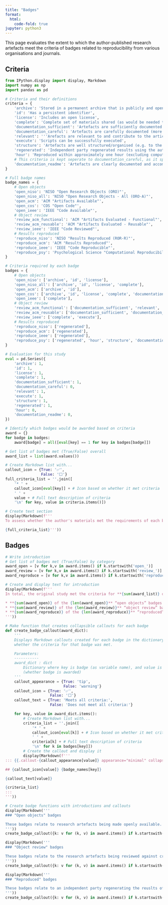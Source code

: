 ```yaml
---
title: "Badges"
format:
  html:
    code-fold: true
jupyter: python3
---
```


<!--
Template for evaluation of journal article against criteria of various reproducibility badges.

To use this template:
1. For each criteria in the Python cell, add a 0 if not met and 1 if it is met.
2. Run the script (i.e. preview the Quarto book) - you will see that the code outputs a formatted list of criteria met, as well as the badges met.

Although this script uses Python, it is applicable regardless of the language used by the study you are evaluating.
-->

This page evaluates the extent to which the author-published research artefacts meet the criteria of badges related to reproducibility from various organisations and journals.

## Criteria

```python
from IPython.display import display, Markdown
import numpy as np
import pandas as pd

# Criteria and their definitions
criteria = {
    'archive': 'Stored in a permanent archive that is publicly and openly accessible',
    'id': 'Has a persistent identifier',
    'license': 'Includes an open license',
    'complete': 'Complete set of materials shared (as would be needed to fully reproduce article)',
    'documentation_sufficient': 'Artefacts are sufficiently documented (eg. to understand how it works, to enable it to be run, including package versions)',
    'documentation_careful': 'Artefacts are carefully documented (more than sufficient - e.g. to the extent that reuse is facilitated)',
    'relevant': '''Arefacts are relevant to and contribute to the article's results''',
    'execute': 'Scripts can be successfully executed',
    'structure': 'Artefacts are well structured/organised (e.g. to the extent that reuse is facilitated, adhering to norms and standards of research community)',
    'regenerated': 'Independent party regenerated results using the authors research artefacts',
    'hour': 'Reproduced within approximately one hour (excluding compute time)',
    # This criteria is kept seperate to documentation_careful, as it specifically requires a README file
    'documentation_readme': 'Artefacts are clearly documented and accompanied by a README file with step-by-step instructions on how to reproduce results in the manuscript'
}

# Full badge names
badge_names = {
    # Open objects
    'open_niso': 'NISO "Open Research Objects (ORO)"',
    'open_niso_all': 'NISO "Open Research Objects - All (ORO-A)"',
    'open_acm': 'ACM "Artifacts Available"',
    'open_cos': 'COS "Open Code"',
    'open_ieee': 'IEEE "Code Available"',
    # Object review
    'review_acm_functional': 'ACM "Artifacts Evaluated - Functional"',
    'review_acm_reusable': 'ACM "Artifacts Evaluated - Reusable"',
    'review_ieee': 'IEEE "Code Reviewed"',
    # Results reproduced
    'reproduce_niso': 'NISO "Results Reproduced (ROR-R)"',
    'reproduce_acm': 'ACM "Results Reproduced"',
    'reproduce_ieee': 'IEEE "Code Reproducible"',
    'reproduce_psy': 'Psychological Science "Computational Reproducibility"'
}

# Criteria required by each badge
badges = {
    # Open objects
    'open_niso': ['archive', 'id', 'license'],
    'open_niso_all': ['archive', 'id', 'license', 'complete'],
    'open_acm': ['archive', 'id'],
    'open_cos': ['archive', 'id', 'license', 'complete', 'documentation_sufficient'],
    'open_ieee': ['complete'],
    # Object review
    'review_acm_functional': ['documentation_sufficient', 'relevant', 'complete', 'execute'],
    'review_acm_reusable': ['documentation_sufficient', 'documentation_careful', 'relevant', 'complete', 'execute', 'structure'],
    'review_ieee': ['complete', 'execute'],
    # Results reproduced
    'reproduce_niso': ['regenerated'],
    'reproduce_acm': ['regenerated'],
    'reproduce_ieee': ['regenerated'],
    'reproduce_psy': ['regenerated', 'hour', 'structure', 'documentation_readme'],
}

# Evaluation for this study
eval = pd.Series({
    'archive': 1,
    'id': 1,
    'license': 1,
    'complete': 1,
    'documentation_sufficient': 1,
    'documentation_careful': 0,
    'relevant': 1,
    'execute': 1,
    'structure': 1,
    'regenerated': 1,
    'hour': 0,
    'documentation_readme': 0,
})

# Identify which badges would be awarded based on criteria
award = {}
for badge in badges:
    award[badge] = all([eval[key] == 1 for key in badges[badge]])

# Get list of badges met (True/False) overall
award_list = list(award.values())

# Create Markdown list with...
callout_icon = {True: '✅',
                False: '⬜'}
full_criteria_list = ''.join([
    '* ' +
    callout_icon[eval[key]] + # Icon based on whether it met criteria
    ' ' +
    value + # Full text description of criteria
    '\n' for key, value in criteria.items()])

# Create text section
display(Markdown(f'''
To assess whether the author's materials met the requirements of each badge, a list of criteria was produced. Between each badge (and between categories of badge), there is often alot of overlap in criteria. This study met **{sum(award_list)} of the {len(award_list)}** unique criteria items. These were as follows (where '✅' indicates criteria were met, whilst '⬜' indicates they were not):

{full_criteria_list}'''))
```

## Badges
```python

# Write introduction
# Get list of badges met (True/False) by category
award_open = [v for k,v in award.items() if k.startswith('open_')]
award_review = [v for k,v in award.items() if k.startswith('review_')]
award_reproduce = [v for k,v in award.items() if k.startswith('reproduce_')]

# Create and display text for introduction
display(Markdown(f'''
In total, the original study met the criteria for **{sum(award_list)} of the {len(award_list)} badges**. This included:

* **{sum(award_open)} of the {len(award_open)}** “open objects” badges
* **{sum(award_review)} of the {len(award_review)}** “object review” badges
* **{sum(award_reproduce)} of the {len(award_reproduce)}** “reproduced” badges
'''))

# Make function that creates collapsible callouts for each badge
def create_badge_callout(award_dict):
    '''
    Displays Markdown callouts created for each badge in the dictionary, showing
    whether the criteria for that badge was met.

    Parameters:
    -----------
    award_dict : dict
        Dictionary where key is badge (as variable name), and value is Boolean
        (whether badge is awarded)
    '''
    callout_appearance = {True: 'tip',
                          False: 'warning'}
    callout_icon = {True: '✅',
                    False: '⬜'}
    callout_text = {True: 'Meets all criteria:',
                    False: 'Does not meet all criteria:'}

    for key, value in award_dict.items():
        # Create Markdown list with...
        criteria_list = ''.join([
            '* ' +
            callout_icon[eval[k]] + # Icon based on whether it met criteria
            ' ' +
            criteria[k] + # Full text description of criteria
            '\n' for k in badges[key]])
        # Create the callout and display it
        display(Markdown(f'''
::: {{.callout-{callout_appearance[value]} appearance="minimal" collapse=true}}

## {callout_icon[value]} {badge_names[key]}

{callout_text[value]}

{criteria_list}
:::
'''))

# Create badge functions with introductions and callouts
display(Markdown('''
### "Open objects" badges

These badges relate to research artefacts being made openly available.
'''))
create_badge_callout({k: v for (k, v) in award.items() if k.startswith('open_')})

display(Markdown('''
### "Object review" badges

These badges relate to the research artefacts being reviewed against criteria of the badge issuer.
'''))
create_badge_callout({k: v for (k, v) in award.items() if k.startswith('review_')})

display(Markdown('''
### "Reproduced" badges

These badges relate to an independent party regenerating the reuslts of the article using the author objects.
'''))
create_badge_callout({k: v for (k, v) in award.items() if k.startswith('reproduce_')})
```
